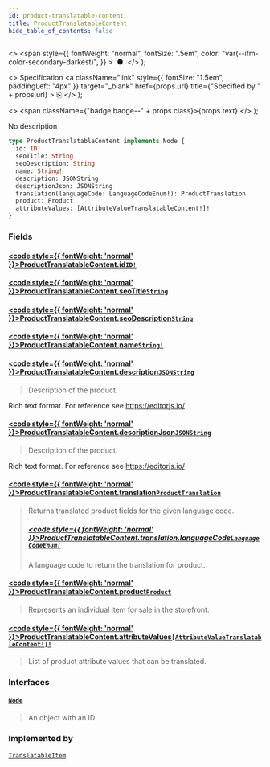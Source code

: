 ```yaml
---
id: product-translatable-content
title: ProductTranslatableContent
hide_table_of_contents: false
---
```


  <>
    <span
      style={{
        fontWeight: "normal",
        fontSize: ".5em",
        color: "var(--ifm-color-secondary-darkest)",
      }}
    >
      &nbsp;●&nbsp;
    </span>
  </>
);

  <>
    Specification
    <a
      className="link"
      style={{ fontSize: "1.5em", paddingLeft: "4px" }}
      target="\_blank"
      href={props.url}
      title={"Specified by " + props.url}
    >
      ⎘
    </a>
  </>
);

  <>
    <span className={"badge badge--" + props.class}>{props.text}</span>
  </>
);

No description

```graphql
type ProductTranslatableContent implements Node {
  id: ID!
  seoTitle: String
  seoDescription: String
  name: String!
  description: JSONString
  descriptionJson: JSONString
  translation(languageCode: LanguageCodeEnum!): ProductTranslation
  product: Product
  attributeValues: [AttributeValueTranslatableContent!]!
}
```

### Fields

#### [<code style={{ fontWeight: 'normal' }}>ProductTranslatableContent.<b>id</b></code>](#)<Bullet />[`ID!`](../../api-reference/scalars/id) <Badge class="secondary" text="non-null"/> <Badge class="secondary" text="scalar"/>

>

#### [<code style={{ fontWeight: 'normal' }}>ProductTranslatableContent.<b>seoTitle</b></code>](#)<Bullet />[`String`](../../api-reference/scalars/string) <Badge class="secondary" text="scalar"/>

>

#### [<code style={{ fontWeight: 'normal' }}>ProductTranslatableContent.<b>seoDescription</b></code>](#)<Bullet />[`String`](../../api-reference/scalars/string) <Badge class="secondary" text="scalar"/>

>

#### [<code style={{ fontWeight: 'normal' }}>ProductTranslatableContent.<b>name</b></code>](#)<Bullet />[`String!`](../../api-reference/scalars/string) <Badge class="secondary" text="non-null"/> <Badge class="secondary" text="scalar"/>

>

#### [<code style={{ fontWeight: 'normal' }}>ProductTranslatableContent.<b>description</b></code>](#)<Bullet />[`JSONString`](../../api-reference/scalars/jsonstring) <Badge class="secondary" text="scalar"/>

> Description of the product.

Rich text format. For reference see https://editorjs.io/

>

#### [<code style={{ fontWeight: 'normal' }}>ProductTranslatableContent.<b>descriptionJson</b></code>](#)<Bullet />[`JSONString`](../../api-reference/scalars/jsonstring) <Badge class="secondary" text="scalar"/>

> Description of the product.

Rich text format. For reference see https://editorjs.io/

>

#### [<code style={{ fontWeight: 'normal' }}>ProductTranslatableContent.<b>translation</b></code>](#)<Bullet />[`ProductTranslation`](../../api-reference/objects/product-translation) <Badge class="secondary" text="object"/>

> Returns translated product fields for the given language code.
>
> ##### [<code style={{ fontWeight: 'normal' }}>ProductTranslatableContent.translation.<b>languageCode</b></code>](#)<Bullet />[`LanguageCodeEnum!`](../../api-reference/enums/language-code-enum) <Badge class="secondary" text="non-null"/> <Badge class="secondary" text="enum"/>
>
> A language code to return the translation for product.

#### [<code style={{ fontWeight: 'normal' }}>ProductTranslatableContent.<b>product</b></code>](#)<Bullet />[`Product`](../../api-reference/objects/product) <Badge class="secondary" text="object"/>

> Represents an individual item for sale in the storefront.

#### [<code style={{ fontWeight: 'normal' }}>ProductTranslatableContent.<b>attributeValues</b></code>](#)<Bullet />[`[AttributeValueTranslatableContent!]!`](../../api-reference/objects/attribute-value-translatable-content) <Badge class="secondary" text="non-null"/> <Badge class="secondary" text="object"/>

> List of product attribute values that can be translated.

### Interfaces

#### [`Node`](../../api-reference/interfaces/node) <Badge class="secondary" text="interface"/>

> An object with an ID

### Implemented by

[`TranslatableItem`](../../api-reference/unions/translatable-item) <Badge class="secondary" text="union"/>
